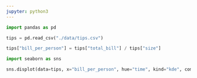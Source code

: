 ```yaml
---
jupyter: python3
---
```


```python
import pandas as pd

tips = pd.read_csv("./data/tips.csv")
```

```python
tips["bill_per_person"] = tips["total_bill"] / tips["size"]
```

```python
import seaborn as sns

sns.displot(data=tips, x="bill_per_person", hue="time", kind="kde", common_norm=False)
```

